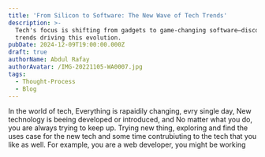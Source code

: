 ```yaml
---
title: 'From Silicon to Software: The New Wave of Tech Trends'
description: >-
  Tech's focus is shifting from gadgets to game-changing software—discover the
  trends driving this evolution.
pubDate: 2024-12-09T19:00:00.000Z
draft: true
authorName: Abdul Rafay
authorAvatar: /IMG-20221105-WA0007.jpg
tags:
  - Thought-Process
  - Blog
---
```


In the world of tech, Everything is rapaidily changing, evry single day, New technology is beeing developed or introduced, and No matter what you do, you are always trying to keep up.
Trying new thing, exploring and find the uses case for the new tech and some time contrubiuting to the tech that you like as well.
For example, you are a web developer, you might be working
